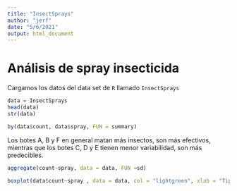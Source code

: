 ```yaml
---
title: "InsectSprays"
author: "jerf"
date: "5/6/2021"
output: html_document
---
```


# Análisis de spray insecticida

Cargamos los datos del data set de `R` llamado `InsectSprays`
```r
data = InsectSprays
head(data)
str(data)
```

```r
by(data$count, data$spray, FUN = summary)
```

Los botes A, B y F en general matan más insectos, son más efectivos,
mientras que los botes C, D y E tienen menor variabilidad, son más predecibles.

```r
aggregate(count~spray, data = data, FUN =sd)
```

```r
boxplot(data$count~spray , data = data, col = "lightgreen", xlab = "Tipo de spray", ylab = "Insectos muertos")
```

